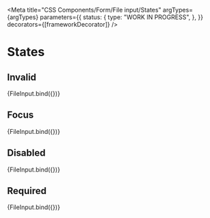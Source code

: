 
<Meta
  title="CSS Components/Form/File input/States"
  argTypes={argTypes}
  parameters={{
    status: {
      type: "WORK IN PROGRESS",
    },
  }}
  decorators={[frameworkDecorator]}
/>

# States

## Invalid

<Canvas>
  <Story name="Invalid" args={{ ...defaultArgs, invalid: true }}>
    {FileInput.bind({})}
  </Story>
</Canvas>

## Focus

<Canvas>
  <Story name="Focus" args={{ ...defaultArgs, focus: true }}>
    {FileInput.bind({})}
  </Story>
</Canvas>

## Disabled

<Canvas>
  <Story name="Disabled" args={{ ...defaultArgs, disabled: true }}>
    {FileInput.bind({})}
  </Story>
</Canvas>

## Required

<Canvas>
  <Story name="Required" args={{ ...defaultArgs, required: true }}>
    {FileInput.bind({})}
  </Story>
</Canvas>

